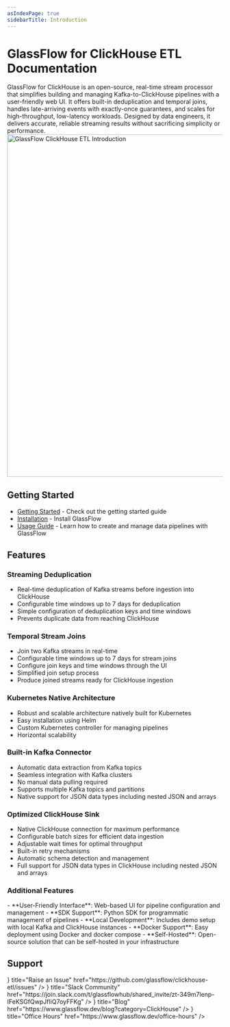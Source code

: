 ```yaml
---
asIndexPage: true
sidebarTitle: Introduction
---
```


# GlassFlow for ClickHouse ETL Documentation


GlassFlow for ClickHouse is an open-source, real-time stream processor that simplifies building and managing Kafka-to-ClickHouse pipelines with a user-friendly web UI. It offers built-in deduplication and temporal joins, handles late-arriving events with exactly-once guarantees, and scales for high-throughput, low-latency workloads. Designed by data engineers, it delivers accurate, reliable streaming results without sacrificing simplicity or performance.
<br />
<img src="/assets/clickhouse-etl-introduction.jpg" alt="GlassFlow ClickHouse ETL Introduction" width="800"/>

## Getting Started

- [Getting Started](/getting-started) - Check out the getting started guide
- [Installation](/installation) - Install GlassFlow
- [Usage Guide](/usage-guide) - Learn how to create and manage data pipelines with GlassFlow

## Features

<div className="grid grid-cols-1 md:grid-cols-2 gap-4">
<div className="flex flex-col gap-4">

### Streaming Deduplication
- Real-time deduplication of Kafka streams before ingestion into ClickHouse
- Configurable time windows up to 7 days for deduplication
- Simple configuration of deduplication keys and time windows
- Prevents duplicate data from reaching ClickHouse

### Temporal Stream Joins
- Join two Kafka streams in real-time
- Configurable time windows up to 7 days for stream joins
- Configure join keys and time windows through the UI
- Simplified join setup process
- Produce joined streams ready for ClickHouse ingestion

### Kubernetes Native Architecture
- Robust and scalable architecture natively built for Kubernetes
- Easy installation using Helm
- Custom Kubernetes controller for managing pipelines
- Horizontal scalability

### Built-in Kafka Connector
- Automatic data extraction from Kafka topics
- Seamless integration with Kafka clusters
- No manual data pulling required
- Supports multiple Kafka topics and partitions
- Native support for JSON data types including nested JSON and arrays

### Optimized ClickHouse Sink
- Native ClickHouse connection for maximum performance
- Configurable batch sizes for efficient data ingestion
- Adjustable wait times for optimal throughput
- Built-in retry mechanisms
- Automatic schema detection and management
- Full support for JSON data types in ClickHouse including nested JSON and arrays

</div>
</div>

### Additional Features
<div className="grid grid-cols-1 md:grid-cols-2 gap-4">
- **User-Friendly Interface**: Web-based UI for pipeline configuration and management
- **SDK Support**: Python SDK for programmatic management of pipelines
- **Local Development**: Includes demo setup with local Kafka and ClickHouse instances
- **Docker Support**: Easy deployment using Docker and docker compose
- **Self-Hosted**: Open-source solution that can be self-hosted in your infrastructure
</div>

## Support
<Cards>
    <Cards.Card icon={<GitHubIcon />} title="Raise an Issue" href="https://github.com/glassflow/clickhouse-etl/issues" />
    <Cards.Card icon={<DiscordIcon />} title="Slack Community" href="https://join.slack.com/t/glassflowhub/shared_invite/zt-349m7lenp-IFeKSGfQwpJfIiQ7oyFFKg" />
    <Cards.Card icon={<MdxIcon />} title="Blog" href="https://www.glassflow.dev/blog?category=ClickHouse" />
    <Cards.Card icon={<GlobeIcon />} title="Office Hours" href="https://www.glassflow.dev/office-hours" />
</Cards>
